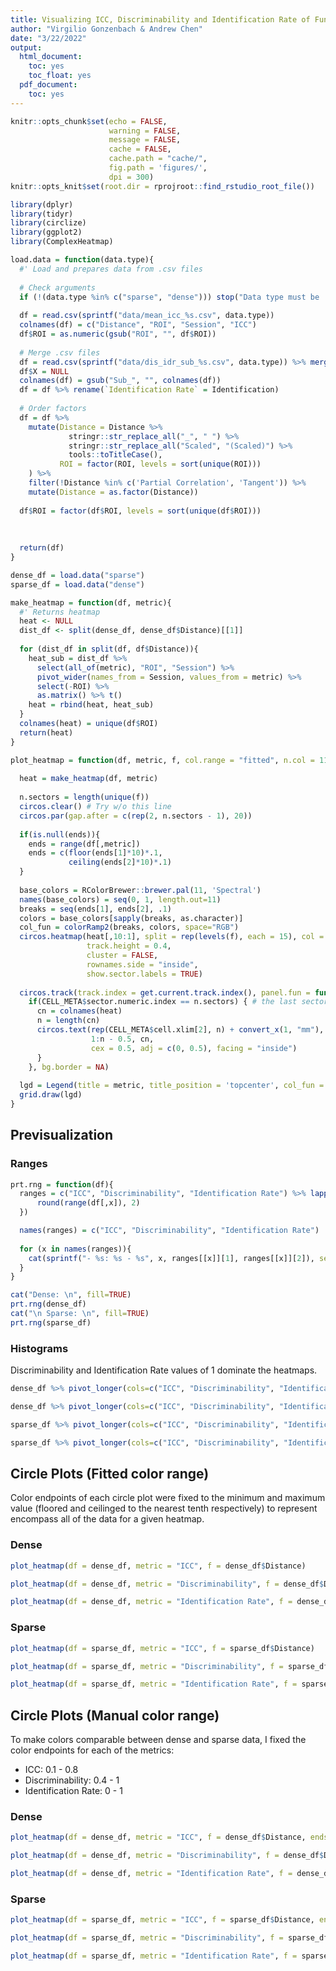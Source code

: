 ```yaml
---
title: Visualizing ICC, Discriminability and Identification Rate of Functional Connectivity
author: "Virgilio Gonzenbach & Andrew Chen"
date: "3/22/2022"
output:
  html_document:
    toc: yes
    toc_float: yes
  pdf_document:
    toc: yes
---
```


```r
knitr::opts_chunk$set(echo = FALSE,
                      warning = FALSE,
                      message = FALSE,
                      cache = FALSE,
                      cache.path = "cache/",
                      fig.path = 'figures/',
                      dpi = 300)
knitr::opts_knit$set(root.dir = rprojroot::find_rstudio_root_file())
```

```r
library(dplyr)
library(tidyr)
library(circlize)
library(ggplot2)
library(ComplexHeatmap)

load.data = function(data.type){
  #' Load and prepares data from .csv files
  
  # Check arguments
  if (!(data.type %in% c("sparse", "dense"))) stop("Data type must be 'sparse' or 'dense'")
  
  df = read.csv(sprintf("data/mean_icc_%s.csv", data.type))
  colnames(df) = c("Distance", "ROI", "Session", "ICC")
  df$ROI = as.numeric(gsub("ROI", "", df$ROI))
  
  # Merge .csv files
  df = read.csv(sprintf("data/dis_idr_sub_%s.csv", data.type)) %>% merge(df, by = c("Distance", "ROI", "Session"), sort = FALSE)
  df$X = NULL
  colnames(df) = gsub("Sub_", "", colnames(df))
  df = df %>% rename(`Identification Rate` = Identification)
  
  # Order factors
  df = df %>% 
    mutate(Distance = Distance %>% 
             stringr::str_replace_all("_", " ") %>% 
             stringr::str_replace_all("Scaled", "(Scaled)") %>% 
             tools::toTitleCase(),
           ROI = factor(ROI, levels = sort(unique(ROI)))
    ) %>% 
    filter(!Distance %in% c('Partial Correlation', 'Tangent')) %>% 
    mutate(Distance = as.factor(Distance))
  
  df$ROI = factor(df$ROI, levels = sort(unique(df$ROI)))
  
  
  
  return(df)
}

dense_df = load.data("sparse")
sparse_df = load.data("dense")
```

```r
make_heatmap = function(df, metric){
  #' Returns heatmap
  heat <- NULL
  dist_df <- split(dense_df, dense_df$Distance)[[1]]
  
  for (dist_df in split(df, df$Distance)){
    heat_sub = dist_df %>% 
      select(all_of(metric), "ROI", "Session") %>% 
      pivot_wider(names_from = Session, values_from = metric) %>% 
      select(-ROI) %>% 
      as.matrix() %>% t()
    heat = rbind(heat, heat_sub)
  }
  colnames(heat) = unique(df$ROI)
  return(heat)
}

plot_heatmap = function(df, metric, f, col.range = "fitted", n.col = 11, ends = NULL){
  
  heat = make_heatmap(df, metric)
  
  n.sectors = length(unique(f))
  circos.clear() # Try w/o this line
  circos.par(gap.after = c(rep(2, n.sectors - 1), 20))
  
  if(is.null(ends)){
    ends = range(df[,metric])
    ends = c(floor(ends[1]*10)*.1, 
             ceiling(ends[2]*10)*.1)
  }
  
  base_colors = RColorBrewer::brewer.pal(11, 'Spectral')
  names(base_colors) = seq(0, 1, length.out=11)
  breaks = seq(ends[1], ends[2], .1)
  colors = base_colors[sapply(breaks, as.character)]
  col_fun = colorRamp2(breaks, colors, space="RGB")
  circos.heatmap(heat[,10:1], split = rep(levels(f), each = 15), col = col_fun,
                 track.height = 0.4,
                 cluster = FALSE,
                 rownames.side = "inside",
                 show.sector.labels = TRUE)
  
  circos.track(track.index = get.current.track.index(), panel.fun = function(x, y) {
    if(CELL_META$sector.numeric.index == n.sectors) { # the last sector
      cn = colnames(heat)
      n = length(cn)
      circos.text(rep(CELL_META$cell.xlim[2], n) + convert_x(1, "mm"), 
                  1:n - 0.5, cn, 
                  cex = 0.5, adj = c(0, 0.5), facing = "inside")
      }
    }, bg.border = NA)
  
  lgd = Legend(title = metric, title_position = 'topcenter', col_fun = col_fun)
  grid.draw(lgd)
}
```

## Previsualization

### Ranges

```r
prt.rng = function(df){
  ranges = c("ICC", "Discriminability", "Identification Rate") %>% lapply(function(x){
      round(range(df[,x]), 2)
  })

  names(ranges) = c("ICC", "Discriminability", "Identification Rate")
  
  for (x in names(ranges)){
    cat(sprintf("- %s: %s - %s", x, ranges[[x]][1], ranges[[x]][2]), sep = "\n", fill=TRUE)
  }
}

cat("Dense: \n", fill=TRUE)
prt.rng(dense_df)
cat("\n Sparse: \n", fill=TRUE)
prt.rng(sparse_df)
```

### Histograms

Discriminability and Identification Rate values of 1 dominate the heatmaps.

```r
dense_df %>% pivot_longer(cols=c("ICC", "Discriminability", "Identification Rate"), names_to="Metric", values_to = "Value") %>% ggplot(aes(x=Value)) + geom_histogram() + facet_wrap(~Metric) + ggtitle("Freq of values in Dense FC Data")
```

```r
dense_df %>% pivot_longer(cols=c("ICC", "Discriminability", "Identification Rate"), names_to="Metric", values_to = "Value") %>% filter(Value < 1) %>% ggplot(aes(x=Value)) + geom_histogram() + facet_wrap(~Metric) + ggtitle("Freq of values in Dense FC Data < 1")
```

```r
sparse_df %>% pivot_longer(cols=c("ICC", "Discriminability", "Identification Rate"), names_to="Metric", values_to = "Value") %>% ggplot(aes(x=Value)) + geom_histogram() + facet_wrap(~Metric) + ggtitle("Freq of values in Sparse FC Data")
```

```r
sparse_df %>% pivot_longer(cols=c("ICC", "Discriminability", "Identification Rate"), names_to="Metric", values_to = "Value") %>% filter(Value < 1) %>% ggplot(aes(x=Value)) + geom_histogram() + facet_wrap(~Metric) + ggtitle("Freq of values in Sparse FC Data < 1")
```

## Circle Plots (Fitted color range)

Color endpoints of each circle plot were fixed to the minimum and maximum value (floored and ceilinged to the nearest tenth respectively) to represent encompass all of the data for a given heatmap.

### Dense

```r
plot_heatmap(df = dense_df, metric = "ICC", f = dense_df$Distance)
```

```r
plot_heatmap(df = dense_df, metric = "Discriminability", f = dense_df$Distance)
```

```r
plot_heatmap(df = dense_df, metric = "Identification Rate", f = dense_df$Distance)
```

### Sparse

```r
plot_heatmap(df = sparse_df, metric = "ICC", f = sparse_df$Distance)
```

```r
plot_heatmap(df = sparse_df, metric = "Discriminability", f = sparse_df$Distance)
```

```r
plot_heatmap(df = sparse_df, metric = "Identification Rate", f = sparse_df$Distance)
```

## Circle Plots (Manual color range)

To make colors comparable between dense and sparse data, I fixed the color endpoints for each of the metrics:

-   ICC: 0.1 - 0.8
-   Discriminability: 0.4 - 1
-   Identification Rate: 0 - 1

### Dense

```r
plot_heatmap(df = dense_df, metric = "ICC", f = dense_df$Distance, ends=c(.1, .8))
```

```r
plot_heatmap(df = dense_df, metric = "Discriminability", f = dense_df$Distance, ends=c(.4, 1))
```

```r
plot_heatmap(df = dense_df, metric = "Identification Rate", f = dense_df$Distance, ends=c(0, 1))
```

### Sparse

```r
plot_heatmap(df = sparse_df, metric = "ICC", f = sparse_df$Distance, ends=c(.1, .8))
```

```r
plot_heatmap(df = sparse_df, metric = "Discriminability", f = sparse_df$Distance, ends=c(.4, 1))
```

```r
plot_heatmap(df = sparse_df, metric = "Identification Rate", f = sparse_df$Distance, ends=c(0, 1))
```
